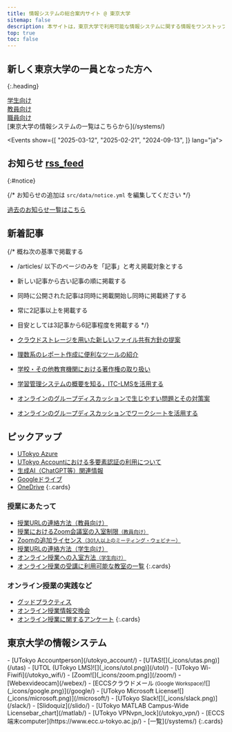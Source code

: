 ```yaml
---
title: 情報システムの総合案内サイト @ 東京大学
sitemap: false
description: 本サイトは，東京大学で利用可能な情報システムに関する情報をワンストップで得られることを目指すサイトです．
top: true
toc: false
---
```




<Emergency />

## 新しく東京大学の一員となった方へ
{:.heading}

<div class="largecards">
  <div class="largecards__card">
    <a href="/oc/"><MaterialIcon name="groups" /><span>学生向け</span></a>
  </div>
  <div class="largecards__card">
    <a href="/faculty_members/"><MaterialIcon name="school" /><span>教員向け</span></a>
  </div>
  <div class="largecards__card">
    <a href="/staff_members/"><MaterialIcon name="badge" /><span>職員向け</span></a>
  </div>
</div>

<div class="systems-link">[東京大学の情報システムの一覧はこちらから](/systems/)</div>

<Events show={[
  "2025-03-12",
  "2025-02-21",
  "2024-09-13",
]} lang="ja">
</Events>

<div class="container">
<div class="container__column">

## お知らせ <a href="/notice/rss" class="rss_icon" title="RSS">rss_feed</a>
{:#notice}

{/* お知らせの追加は `src/data/notice.yml` を編集してください */}

<Notice lang="ja" strip localize />

[過去のお知らせ一覧はこちら](/notice/)

## 新着記事

{/*
  概ね次の基準で掲載する
  - /articles/ 以下のページのみを「記事」と考え掲載対象とする
  - 新しい記事から古い記事の順に掲載する
  - 同時に公開された記事は同時に掲載開始し同時に掲載終了する
  - 常に2記事以上を掲載する
  - 目安としては3記事から6記事程度を掲載する
*/}

- [クラウドストレージを用いた新しいファイル共有方針の提案](/articles/share-policy/)
- [理数系のレポート作成に便利なツールの紹介](/articles/paper-writing/)
- [学校・その他教育機関における著作権の取り扱い](/articles/copyright/)
- [学習管理システムの概要を知る，ITC-LMSを活用する](/articles/itc-lms/)
- [オンラインのグループディスカッションで生じやすい問題とその対策案](/articles/group-discussion/)
- [オンラインのグループディスカッションでワークシートを活用する](/articles/group-discussion-worksheet/)

</div>
<div class="container__column">

## ピックアップ

- [UTokyo Azure](/research_computing/utokyo_azure)
- [UTokyo Accountにおける多要素認証の利用について](/utokyo_account/mfa)
- [生成AI（ChatGPT等）関連情報](/online/topics/generative-ai)
- [Googleドライブ](/google/drive/)
- [OneDrive](/microsoft/onedrive/)
{:.cards}

### 授業にあたって
- [授業URLの連絡方法（教員向け）](/faculty_members/url)
- [授業におけるZoom会議室の入室制限<small>（教員向け）</small>](/faculty_members/zoom_access_control)
- [Zoomの追加ライセンス<small>（301人以上のミーティング・ウェビナー）</small>](/zoom/license)
- [授業URLの連絡方法（学生向け）](/oc/url)
- [オンライン授業への入室方法<small>（学生向け）</small>](/oc/join)
- [オンライン授業の受講に利用可能な教室の一覧](/oc/rooms)
{:.cards}

### オンライン授業の実践など

- [グッドプラクティス](/good-practice/)
- [オンライン授業情報交換会](/events/luncheon/)
- [オンライン授業に関するアンケート](/questionnaire/)
{:.cards}

</div>
</div>

## 東京大学の情報システム

<div class="top__systems">
  - [UTokyo Account<span class="material-icons">person</span>](/utokyo_account/)
  - [UTAS![](_icons/utas.png)](/utas)
  - [UTOL (UTokyo LMS)![](_icons/utol.png)](/utol/)
  - [UTokyo Wi-Fi<span class="material-icons">wifi</span>](/utokyo_wifi/)
  - [Zoom![](_icons/zoom.png)](/zoom/)
  - [Webex<span class="material-icons">videocam</span>](/webex/)
  - [ECCSクラウドメール<small> (Google Workspace)</small>![](_icons/google.png)](/google/)
  - [UTokyo Microsoft License![](_icons/microsoft.png)](/microsoft/)
  - [UTokyo Slack![](_icons/slack.png)](/slack/)
  - [Slido<span class="material-icons">quiz</span>](/slido/)
  - [UTokyo MATLAB Campus-Wide License<span class="material-icons">bar_chart</span>](/matlab/)
  - [UTokyo VPN<span class="material-icons">vpn_lock</span>](/utokyo_vpn/)
  - [ECCS端末<span class="material-icons">computer</span>](https://www.ecc.u-tokyo.ac.jp/)
  - [一覧](/systems/)
  {:.cards}
</div>
